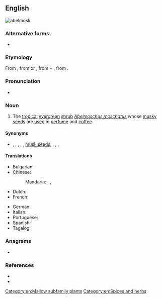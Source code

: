==English==
[[File:Abelmoschus moschatus Plant.jpg|thumb|'''abelmosk''']]
{{wikipedia}}
===Alternative forms===
* {{l|en|abelmusk}}

===Etymology===
From {{der|en|NL.|Abelmoschus|abelmoschus}}, from {{der|en|ar|أَبُو المِسْك||[[father]] of [[musk]]}} or {{m|ar|حَبّ المِسْك||[[grain]] of [[musk]]}}, from {{m|ar|حَبّ||grain}} + {{m|ar|مِسْك}}, from {{der|en|fa|مشک|tr=mošk}}.

===Pronunciation===
* {{a|US}} {{IPA|/ˈeɪ.bəlˌmɑsk/|lang=en}}

===Noun===
{{en-noun}}

# The [[tropical]] [[evergreen]] [[shrub]] ''[[Abelmoschus moschatus]]'' whose [[musky]] [[seed]]s are [[use]]d in [[perfume]] and [[coffee]].

====Synonyms====
* {{sense|A. moschatus}} {{l|en|ambrette seeds}}, {{l|en|annual hibiscus}}, {{l|en|muskdana}}, {{l|en|musk mallow}}, {{l|en|musk okra}}, [[musk seed]]s, {{l|en|ornamental okra}}, {{l|en|rose mallow seeds}}, {{l|en|tropical jewel hibiscus}}, {{l|en|Yorka okra}}

====Translations====
{{trans-top|''A. moschatus''}}
* Bulgarian: {{t|bg|мускусен слез}}
* Chinese:
*: Mandarin: {{t|cmn|黄葵|tr=huángkuí|sc=Hani}}, {{t|cmn|麝香槿|tr=shèxiāngjǐn|sc=Hani}}, {{t|cmn|香葵|tr=xiāngkuí|sc=Hani}}
* Dutch: {{t|nl|abelmos|m}}
* French: {{t+|fr|ambrette|f}}
{{trans-mid}}
* German: {{t+|de|Abelmoschus|m}}
* Italian: {{t|it|abelmosco|m}}
* Portuguese: {{t|pt|abelmosco|m}}
* Spanish: {{t+|es|abelmosco|m}}
* Tagalog: {{t|tl|kastuli|sc=Hani}}
{{trans-bottom}}

===Anagrams===
* {{anagrams|en|smokable}}

===References===
* {{specieslite|Abelmoschus moschatus|i=1}}
* {{comcatlite|Abelmoschus moschatus|i=1}}

[[Category:en:Mallow subfamily plants]]
[[Category:en:Spices and herbs]]